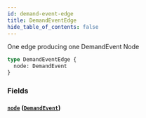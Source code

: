```yaml
---
id: demand-event-edge
title: DemandEventEdge
hide_table_of_contents: false
---
```



One edge producing one DemandEvent Node

```graphql
type DemandEventEdge {
  node: DemandEvent
}
```


### Fields

#### [`node`](#) ([`DemandEvent`](/developers/demandhq-apis/demand-api/graphql/reference/objects/demand-event))






